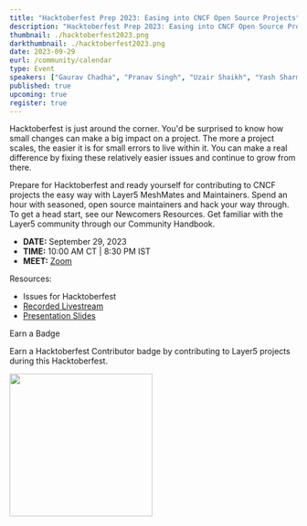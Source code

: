 ```yaml
---
title: "Hacktoberfest Prep 2023: Easing into CNCF Open Source Projects"
description: "Hacktoberfest Prep 2023: Easing into CNCF Open Source Projects"
thumbnail: ./hacktoberfest2023.png
darkthumbnail: ./hacktoberfest2023.png
date: 2023-09-29
eurl: /community/calendar
type: Event
speakers: ["Gaurav Chadha", "Pranav Singh", "Uzair Shaikh", "Yash Sharma", "Anita Ihuman", "Saurabh Soni", "Ritik Saxena", "Senali Dilumika", "Sudhanshu Dasgupta", "Rex Joshua Ibegbu"]
published: true
upcoming: true
register: true
---
```



<p>
<Link to="/programs/hacktoberfest">Hacktoberfest</Link> is just around the corner. You'd be surprised to know how small changes can make a big impact on a project. The more a project scales, the easier it is for small errors to live within it. You can make a real difference by fixing these relatively easier issues and continue to grow from there.
</p>

<p>
Prepare for Hacktoberfest and ready yourself for contributing to CNCF projects the easy way with Layer5 <Link to="/community/meshmates">MeshMates</Link> and Maintainers. Spend an hour with seasoned, open source maintainers and hack your way through. To get a head start, see our <Link to="/community/newcomers">Newcomers Resources</Link>. Get familiar with the Layer5 community through our <Link to="/community/handbook">Community Handbook</Link>.
</p>

<ul>
    <li><strong>DATE:</strong> September 29, 2023</li>
    <li><strong>TIME:</strong> 10:00 AM CT | 8:30 PM IST</li>
    <li><strong>MEET:</strong> <a href="https://meet.layer5.io/community"> Zoom</a></li>
</ul>

<p> Resources:
    <ul>
    <li><Link to="https://docs.google.com/spreadsheets/d/11KPLU9vVklgGn9NbluLegbfQAyBA5ZS58AhoA8_PCVI/edit#gid=0">Issues for Hacktoberfest</Link></li>
    <li><a href="https://www.youtube.com/watch?v=T7xLUqrnxtI">Recorded Livestream</a></li>
    <li><a href={hacktoberfestprepslides}>Presentation Slides</a></li>
    </ul>
</p>

<p>Earn a Badge </p> 
<p>Earn a Hacktoberfest Contributor badge by contributing to Layer5 projects during this Hacktoberfest.</p>
<img src={hacktoberfestBadge} style="width: 250px"/>